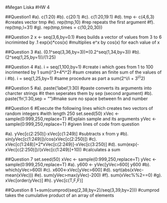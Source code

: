 #Megan Liska
#HW 4

##Question1
#a).
c(1:20)
#b).
c(20:1)
#c).
c(1:20,19:1)
#d).
tmp <- c(4,6,3) #creates vector tmp
#e).
rep(tmp,10) #rep repeats the first argument 
#f).  
rep(tmp,l=31)
#g).
rep(tmp,times = c(10,20,30))

##Question 2
x <- seq(3,6,by=0.1) #seq builds a vector of values from 3 to 6 incriminted by .1 
exp(x)*cos(x) #multiplies e^x by cos(x) for each value of x

##Question 3
#a).
(0.1^seq(3,36,by=3))*(0.2^seq(1,34,by=3))
#b).
(2^seq(1,25,by=1))/(1:25) 

##Question 4
#a).
i = seq(1,100,by=1) #create i which goes from 1 to 100 incrimented by 1
sum(i^3+4*i^2) #sum creates an finite sum of the values of i
#b).
i = seq(1,25,by=1) #same procedure as part a
sum(2^i/i + 3^i/i^2)

##Question 5
#a).
paste('label',1:30) #paste converts its arguments into charcter strings
#it then seperates them by sep (second argument)
#b).
paste('fn',1:30,sep = "")#make sure no space between fn and number

##Question 6
#Execute the following lines which creates two vectors of random integers
#with length 250
set.seed(50) 
xVec <- sample(0:999,250,replace=T) #Explain sample and its arguments 
yVec <- sample(0:999,250,replace=T)
#given lines of code from question

#a).
yVec[c(2:250)]-xVec[c(1:249)] #subtracts x from y
#b).
sin(yVec[c(1:249)])/cos(xVec[c(2:250)])
#c).
xVec[c(1:248)]+2*xVec[c(2:249)]-xVec[c(3:250)]
#d).
sum(exp(-xVec[c(2:250)])/(xVec[c(1:249)]+10)) #calculates a sum

##Question 7 
set.seed(50)
xVec <- sample(0:999,250,replace=T)
yVec <- sample(0:999,250,replace=T)
#a).
y600 <- yVec[yVec>600]
y600
#b).
which(yVec>600)
#c).
x600<-xVec[yVec>600]
#d).
sqrt(abs(xVec-mean(xVec)))
#e).
sum(yVec>max(yVec)-200)
#f).
sum(xVec%%2==0)
#g).
xVec[order(yVec)]
#h).
yVec[c(T,F,F)]

##Question 8
1+sum(cumprod(seq(2,38,by=2)/seq(3,39,by=2))) 
#cumprod takes the cumulative product of an array of elements